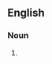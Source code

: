==English==

===Noun===
{{head|en|noun form|head=[[brown]] [[recluse]]s}}

# {{plural of|en|brown recluse}}